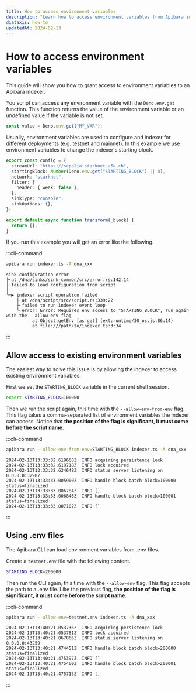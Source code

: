 ```yaml
---
title: How to access environment variables
description: "Learn how to access environment variables from Apibara indexers."
diataxis: how-to
updatedAt: 2024-02-13
---
```


# How to access environment variables

This guide will show you how to grant access to environment variables to an
Apibara indexer.

You script can access any environment variable with the `Deno.env.get` function.
This function returns the value of the environment variable or an undefined value
if the variable is not set.

```ts
const value = Deno.env.get("MY_VAR");
```

Usually, environment variables are used to configure and indexer for different
deployments (e.g. testnet and mainnet). In this example we use environment
variables to change the indexer's starting block.

```ts [indexer.ts]
export const config = {
  streamUrl: "https://sepolia.starknet.a5a.ch",
  startingBlock: Number(Deno.env.get("STARTING_BLOCK") || 0),
  network: "starknet",
  filter: {
    header: { weak: false },
  },
  sinkType: "console",
  sinkOptions: {},
};

export default async function transform(_block) {
  return [];
}
```

If you run this example you will get an error like the following.

:::cli-command

```bash [Terminal]
apibara run indexer.ts -A dna_xxx
```

```
sink configuration error
├╴at /dna/sinks/sink-common/src/error.rs:142:14
├╴failed to load configuration from script
│
╰─▶ indexer script operation failed
    ├╴at /dna/script/src/script.rs:339:22
    ├╴failed to run indexer event loop
    ╰╴error: Error: Requires env access to "STARTING_BLOCK", run again with the --allow-env flag
          at Object.getEnv [as get] (ext:runtime/30_os.js:86:14)
          at file:///path/to/indexer.ts:3:34
```

:::

## Allow access to existing environment variables

The easiest way to solve this issue is by allowing the indexer to access
existing environment variables.

First we set the `STARTING_BLOCK` variable in the current shell session.

```bash [Terminal]
export STARTING_BLOCK=100000
```

Then we run the script again, this time with the `--allow-env-from-env` flag.
This flag takes a comma-separated list of environment variables the indexer can
access. Notice that **the position of the flag is significant, it must come
before the script name**.

:::cli-command

```bash [Terminal]
apibara run --allow-env-from-env=STARTING_BLOCK indexer.ts -A dna_xxx
```

```
2024-02-13T13:33:32.619668Z  INFO acquiring persistence lock
2024-02-13T13:33:32.619718Z  INFO lock acquired
2024-02-13T13:33:32.634648Z  INFO status server listening on 0.0.0.0:32987
2024-02-13T13:33:33.005900Z  INFO handle block batch block=100000 status=finalized
2024-02-13T13:33:33.006784Z  INFO []
2024-02-13T13:33:33.006846Z  INFO handle block batch block=100001 status=finalized
2024-02-13T13:33:33.007102Z  INFO []
```

:::

## Using .env files

The Apibara CLI can load environment variables from .env files.

Create a `testnet.env` file with the following content.

```bash [testnet.env]
STARTING_BLOCK=200000
```

Then run the CLI again, this time with the `--allow-env` flag. This flag accepts
the path to a .env file. Like the previous flag, **the position of the flag is
significant, it must come before the script name**.

:::cli-command

```bash [Terminal]
apibara run --allow-env=testnet.env indexer.ts -A dna_xxx
```

```
2024-02-13T13:40:21.053736Z  INFO acquiring persistence lock
2024-02-13T13:40:21.053781Z  INFO lock acquired
2024-02-13T13:40:21.067066Z  INFO status server listening on 0.0.0.0:43259
2024-02-13T13:40:21.474451Z  INFO handle block batch block=200000 status=finalized
2024-02-13T13:40:21.475397Z  INFO []
2024-02-13T13:40:21.475460Z  INFO handle block batch block=200001 status=finalized
2024-02-13T13:40:21.475715Z  INFO []
```

:::
